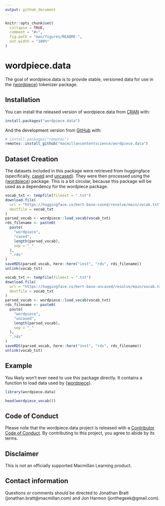 ```yaml
---
output: github_document
---
```


<!-- README.md is generated from README.Rmd. Please edit that file -->

```r
knitr::opts_chunk$set(
  collapse = TRUE,
  comment = "#>",
  fig.path = "man/figures/README-",
  out.width = "100%"
)
```

# wordpiece.data

<!-- badges: start -->
<!-- badges: end -->

The goal of wordpiece.data is to provide stable, versioned data for use in the {[wordpiece](https://github.com/macmillancontentscience/wordpiece)} tokenizer package.

## Installation

You can install the released version of wordpiece.data from [CRAN](https://CRAN.R-project.org) with:

``` r
install.packages("wordpiece.data")
```

And the development version from [GitHub](https://github.com/) with:

``` r
# install.packages("remotes")
remotes::install_github("macmillancontentscience/wordpiece.data")
```

## Dataset Creation

The datasets included in this package were retrieved from huggingface (specifically, [cased](https://huggingface.co/bert-base-cased/resolve/main/vocab.txt) and [uncased](https://huggingface.co/bert-base-uncased/resolve/main/vocab.txt)).
They were then processed using the {[wordpiece](https://github.com/macmillancontentscience/wordpiece)} package.
This is a bit circular, because this package will be used as a dependency for the wordpiece package.

```r
vocab_txt <- tempfile(fileext = ".txt")
download.file(
  url = "https://huggingface.co/bert-base-cased/resolve/main/vocab.txt", 
  destfile = vocab_txt
)
parsed_vocab <- wordpiece::load_vocab(vocab_txt)
rds_filename <- paste0(
  paste(
    "wordpiece",
    "cased",
    length(parsed_vocab),
    sep = "_"
  ),
  ".rds"
)
saveRDS(parsed_vocab, here::here("inst", "rds", rds_filename))
unlink(vocab_txt)

vocab_txt <- tempfile(fileext = ".txt")
download.file(
  url = "https://huggingface.co/bert-base-uncased/resolve/main/vocab.txt", 
  destfile = vocab_txt
)
parsed_vocab <- wordpiece::load_vocab(vocab_txt)
rds_filename <- paste0(
  paste(
    "wordpiece",
    "uncased",
    length(parsed_vocab),
    sep = "_"
  ),
  ".rds"
)
saveRDS(parsed_vocab, here::here("inst", "rds", rds_filename))
unlink(vocab_txt)
```

## Example

You likely won't ever need to use this package directly. 
It contains a function to load data used by {[wordpiece](https://github.com/macmillancontentscience/wordpiece)}.

```r
library(wordpiece.data)

head(wordpiece_vocab())
```

## Code of Conduct

Please note that the wordpiece.data project is released with a [Contributor Code of Conduct](https://contributor-covenant.org/version/2/0/CODE_OF_CONDUCT.html). By contributing to this project, you agree to abide by its terms.

## Disclaimer

This is not an officially supported Macmillan Learning product.

## Contact information

Questions or comments should be directed to Jonathan Bratt (jonathan.bratt@macmillan.com) and Jon Harmon (jonthegeek@gmail.com).
